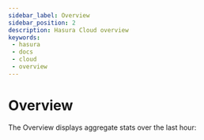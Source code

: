 ```yaml
---
sidebar_label: Overview
sidebar_position: 2
description: Hasura Cloud overview
keywords:
 - hasura
 - docs
 - cloud
 - overview
---
```



# Overview

The Overview displays aggregate stats over the last hour:

<Thumbnail
  src="/img/graphql/cloud/metrics/monitoring-tab-overview.png"
  alt="Hasura cloud stats monitoring"
  width="437px"
/>
